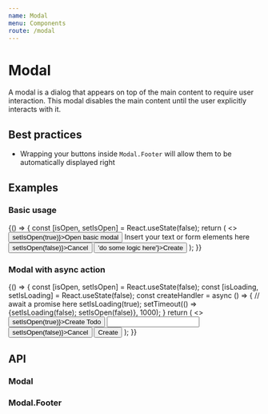 ```yaml
---
name: Modal
menu: Components
route: /modal
---
```



# Modal

A modal is a dialog that appears on top of the main content to require user interaction. This modal disables the main content until the user explicitly interacts with it.

## Best practices

- Wrapping your buttons inside `Modal.Footer` will allow them to be automatically displayed right

## Examples

### Basic usage

<Playground>
  {() => {
    const [isOpen, setIsOpen] = React.useState(false);
    return (
      <>
        <Button onClick={() => setIsOpen(true)}>Open basic modal</Button>
        <Modal title="This is the title" isOpen={isOpen}>
          <span>Insert your text or form elements here</span>
          <Modal.Footer>
            <Button type='secondary' onClick={() => setIsOpen(false)}>Cancel</Button>
            <Button onClick={() => 'do some logic here'}>Create</Button>
          </Modal.Footer>
        </Modal>
      </>
    );
}}

</Playground>

### Modal with async action

<Playground>
  {() => {
    const [isOpen, setIsOpen] = React.useState(false);
    const [isLoading, setIsLoading] = React.useState(false);
    const createHandler = async () => {
      // await a promise here
      setIsLoading(true);
      setTimeout(() => {setIsLoading(false); setIsOpen(false)}, 1000);
    }
    return (
      <>
        <Button onClick={() => setIsOpen(true)}>Create Todo</Button>
        <Modal title="Create a Todo" isOpen={isOpen}>
          <Input />
          <Modal.Footer>
            <Button type='secondary' onClick={() => setIsOpen(false)}>Cancel</Button>
            <Button onClick={createHandler} isLoading={isLoading}>Create</Button>
          </Modal.Footer>
        </Modal>
      </>
    );
}}

</Playground>

## API

### Modal

<Props of={Modal} />

### Modal.Footer

<Props of={Modal.Footer} />
